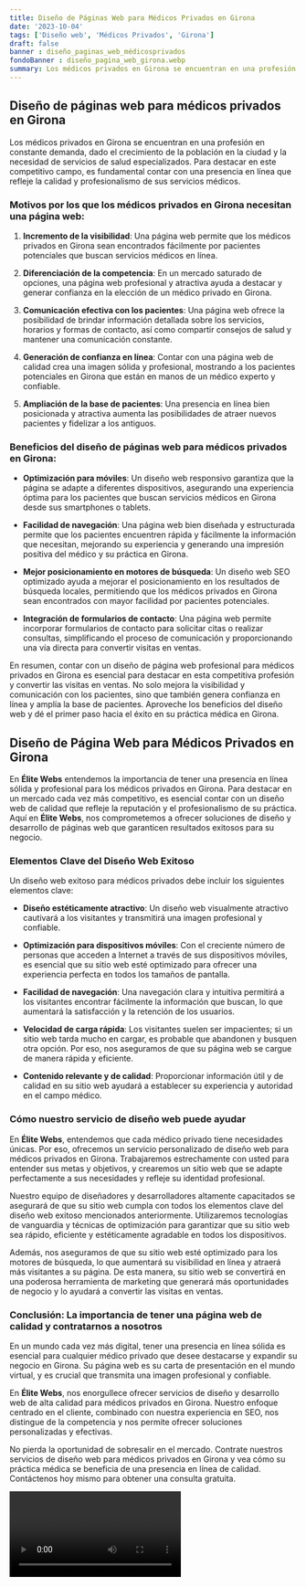```yaml
---
title: Diseño de Páginas Web para Médicos Privados en Girona
date: '2023-10-04'
tags: ['Diseño web', 'Médicos Privados', 'Girona']
draft: false
banner : diseño_paginas_web_médicosprivados
fondoBanner : diseño_pagina_web_girona.webp
summary: Los médicos privados en Girona se encuentran en una profesión en constante demanda, dado el crecimiento de la población en la ciudad y la necesidad de servicios de salud especializados. Para destacar en este competitivo campo, es fundamental contar con una presencia en línea que refleje la calidad y profesionalismo de sus servicios médicos. 
---
```


## Diseño de páginas web para médicos privados en Girona

Los médicos privados en Girona se encuentran en una profesión en constante demanda, dado el crecimiento de la población en la ciudad y la necesidad de servicios de salud especializados. Para destacar en este competitivo campo, es fundamental contar con una presencia en línea que refleje la calidad y profesionalismo de sus servicios médicos. 

### Motivos por los que los médicos privados en Girona necesitan una página web:

1. **Incremento de la visibilidad**: Una página web permite que los médicos privados en Girona sean encontrados fácilmente por pacientes potenciales que buscan servicios médicos en línea.

2. **Diferenciación de la competencia**: En un mercado saturado de opciones, una página web profesional y atractiva ayuda a destacar y generar confianza en la elección de un médico privado en Girona.

3. **Comunicación efectiva con los pacientes**: Una página web ofrece la posibilidad de brindar información detallada sobre los servicios, horarios y formas de contacto, así como compartir consejos de salud y mantener una comunicación constante.

4. **Generación de confianza en línea**: Contar con una página web de calidad crea una imagen sólida y profesional, mostrando a los pacientes potenciales en Girona que están en manos de un médico experto y confiable.

5. **Ampliación de la base de pacientes**: Una presencia en línea bien posicionada y atractiva aumenta las posibilidades de atraer nuevos pacientes y fidelizar a los antiguos.

### Beneficios del diseño de páginas web para médicos privados en Girona:

- **Optimización para móviles**: Un diseño web responsivo garantiza que la página se adapte a diferentes dispositivos, asegurando una experiencia óptima para los pacientes que buscan servicios médicos en Girona desde sus smartphones o tablets.

- **Facilidad de navegación**: Una página web bien diseñada y estructurada permite que los pacientes encuentren rápida y fácilmente la información que necesitan, mejorando su experiencia y generando una impresión positiva del médico y su práctica en Girona.

- **Mejor posicionamiento en motores de búsqueda**: Un diseño web SEO optimizado ayuda a mejorar el posicionamiento en los resultados de búsqueda locales, permitiendo que los médicos privados en Girona sean encontrados con mayor facilidad por pacientes potenciales.

- **Integración de formularios de contacto**: Una página web permite incorporar formularios de contacto para solicitar citas o realizar consultas, simplificando el proceso de comunicación y proporcionando una vía directa para convertir visitas en ventas.

En resumen, contar con un diseño de página web profesional para médicos privados en Girona es esencial para destacar en esta competitiva profesión y convertir las visitas en ventas. No solo mejora la visibilidad y comunicación con los pacientes, sino que también genera confianza en línea y amplía la base de pacientes. Aproveche los beneficios del diseño web y dé el primer paso hacia el éxito en su práctica médica en Girona.

<GifSeo />

<Cta />

## Diseño de Página Web para Médicos Privados en Girona

En **Élite Webs** entendemos la importancia de tener una presencia en línea sólida y profesional para los médicos privados en Girona. Para destacar en un mercado cada vez más competitivo, es esencial contar con un diseño web de calidad que refleje la reputación y el profesionalismo de su práctica. Aquí en **Élite Webs**, nos comprometemos a ofrecer soluciones de diseño y desarrollo de páginas web que garanticen resultados exitosos para su negocio.

### Elementos Clave del Diseño Web Exitoso

Un diseño web exitoso para médicos privados debe incluir los siguientes elementos clave:

- **Diseño estéticamente atractivo**: Un diseño web visualmente atractivo cautivará a los visitantes y transmitirá una imagen profesional y confiable.

- **Optimización para dispositivos móviles**: Con el creciente número de personas que acceden a Internet a través de sus dispositivos móviles, es esencial que su sitio web esté optimizado para ofrecer una experiencia perfecta en todos los tamaños de pantalla.

- **Facilidad de navegación**: Una navegación clara y intuitiva permitirá a los visitantes encontrar fácilmente la información que buscan, lo que aumentará la satisfacción y la retención de los usuarios.

- **Velocidad de carga rápida**: Los visitantes suelen ser impacientes; si un sitio web tarda mucho en cargar, es probable que abandonen y busquen otra opción. Por eso, nos aseguramos de que su página web se cargue de manera rápida y eficiente.

- **Contenido relevante y de calidad**: Proporcionar información útil y de calidad en su sitio web ayudará a establecer su experiencia y autoridad en el campo médico.

### Cómo nuestro servicio de diseño web puede ayudar

En **Élite Webs**, entendemos que cada médico privado tiene necesidades únicas. Por eso, ofrecemos un servicio personalizado de diseño web para médicos privados en Girona. Trabajaremos estrechamente con usted para entender sus metas y objetivos, y crearemos un sitio web que se adapte perfectamente a sus necesidades y refleje su identidad profesional.

Nuestro equipo de diseñadores y desarrolladores altamente capacitados se asegurará de que su sitio web cumpla con todos los elementos clave del diseño web exitoso mencionados anteriormente. Utilizaremos tecnologías de vanguardia y técnicas de optimización para garantizar que su sitio web sea rápido, eficiente y estéticamente agradable en todos los dispositivos.

Además, nos aseguramos de que su sitio web esté optimizado para los motores de búsqueda, lo que aumentará su visibilidad en línea y atraerá más visitantes a su página. De esta manera, su sitio web se convertirá en una poderosa herramienta de marketing que generará más oportunidades de negocio y lo ayudará a convertir las visitas en ventas.

### Conclusión: La importancia de tener una página web de calidad y contratarnos a nosotros

En un mundo cada vez más digital, tener una presencia en línea sólida es esencial para cualquier médico privado que desee destacarse y expandir su negocio en Girona. Su página web es su carta de presentación en el mundo virtual, y es crucial que transmita una imagen profesional y confiable.

En **Élite Webs**, nos enorgullece ofrecer servicios de diseño y desarrollo web de alta calidad para médicos privados en Girona. Nuestro enfoque centrado en el cliente, combinado con nuestra experiencia en SEO, nos distingue de la competencia y nos permite ofrecer soluciones personalizadas y efectivas.

No pierda la oportunidad de sobresalir en el mercado. Contrate nuestros servicios de diseño web para médicos privados en Girona y vea cómo su práctica médica se beneficia de una presencia en línea de calidad. Contáctenos hoy mismo para obtener una consulta gratuita.

<Video />

<CtaBot job='Médicos Privados' city='Girona'/>

<Gmaps query='Girona+españa+maps' />